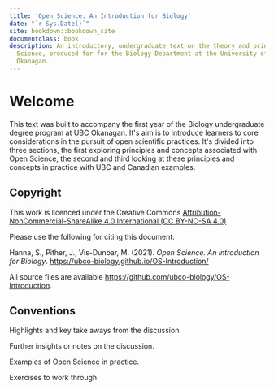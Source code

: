 ```yaml
--- 
title: 'Open Science: An Introduction for Biology'
date: "`r Sys.Date()`"
site: bookdown::bookdown_site
documentclass: book
description: An introductory, undergraduate text on the theory and principles of Open
  Science, produced for for the Biology Department at the University of British Columbia,
  Okanagan.
---
```


# Welcome {-}

This text was built to accompany the first year of the Biology undergraduate degree program at UBC Okanagan. It\'s aim is to introduce learners to core considerations in the pursuit of open scientific practices. It\'s divided into three sections, the first exploring principles and concepts associated with Open Science, the second and third looking at these principles and concepts in practice with UBC and Canadian examples.

## Copyright {-}

This work is licenced under the Creative Commons [Attribution-NonCommercial-ShareAlike 4.0 International (CC BY-NC-SA 4.0)](https://creativecommons.org/licenses/by-nc-sa/4.0/)

Please use the following for citing this document:

Hanna, S., Pither, J., Vis-Dunbar, M. (2021). *Open Science. An introduction for Biology*. [https://ubco-biology.github.io/OS-Introduction/](https://ubco-biology.github.io/OS-Introduction/)

All source files are available [https://github.com/ubco-biology/OS-Introduction](https://github.com/ubco-biology/OS-Introduction).

## Conventions {-}

<div class = "takeAway">
Highlights and key take aways from the discussion.
</div>

<div class = "note">
Further insights or notes on the discussion.
</div>

<div class = "osexample">
Examples of Open Science in practice.
</div>

<div class = "osexercise">
Exercises to work through.
</div>

